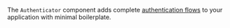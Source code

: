 
The `Authenticator` component adds complete [authentication flows](https://docs.amplify.aws/lib/auth/getting-started/q/platform/js)
to your application with minimal boilerplate.

<Example>
  <Authenticator />
</Example>
